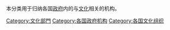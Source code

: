 {{Categories by country|nocat}}
本分类用于归纳各国[[政府|政府]]内的与[[文化|文化]]相关的机构。
[[Category:文化部門|Category:文化部門]]
[[Category:各国政府机构|Category:各国政府机构]]
[[Category:各国文化组织|Category:各国文化组织]]